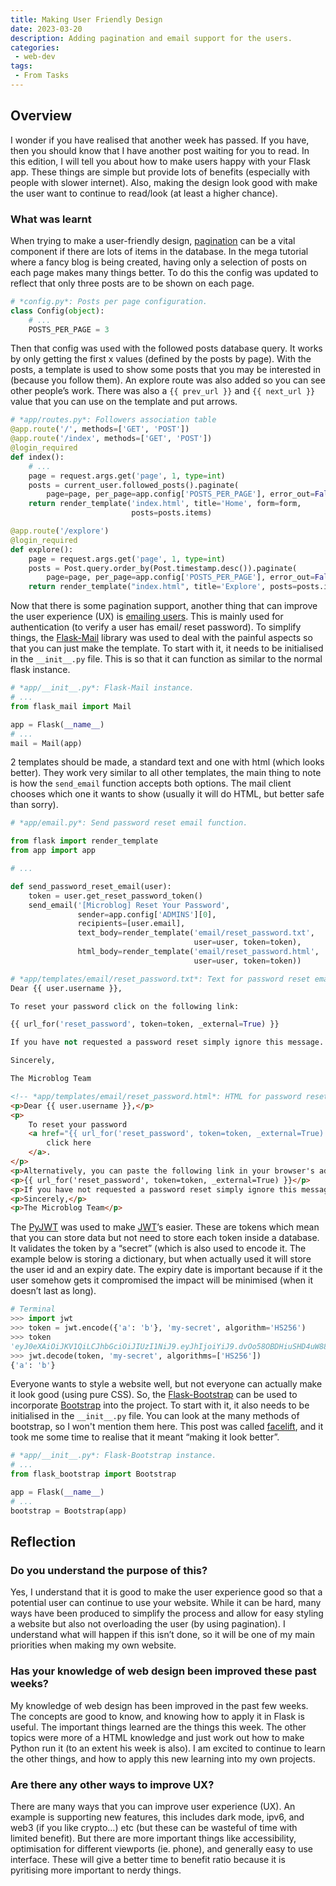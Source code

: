 ```yaml
---
title: Making User Friendly Design
date: 2023-03-20
description: Adding pagination and email support for the users.
categories:
 - web-dev
tags:
 - From Tasks
---
```


## Overview

I wonder if you have realised that another week has passed. If you have, then you should know that I have another post waiting for you to read. In this edition, I will tell you about how to make users happy with your Flask app. These things are simple but provide lots of benefits (especially with people with slower internet). Also, making the design look good with make the user want to continue to read/look (at least a higher chance).

### What was learnt

When trying to make a user-friendly design, [pagination](https://blog.miguelgrinberg.com/post/the-flask-mega-tutorial-part-ix-pagination) can be a vital component if there are lots of items in the database. In the mega tutorial where a fancy blog is being created, having only a selection of posts on each page makes many things better. To do this the config was updated to reflect that only three posts are to be shown on each page.

```python
# *config.py*: Posts per page configuration.
class Config(object):
    # ...
    POSTS_PER_PAGE = 3
```

Then that config was used with the followed posts database query. It works by only getting the first x values (defined by the posts by page). With the posts, a template is used to show some posts that you may be interested in (because you follow them). An explore route was also added so you can see other people’s work. There was also a `{{ prev_url }}` and `{{ next_url }}` value that you can use on the template and put arrows.

```python
# *app/routes.py*: Followers association table
@app.route('/', methods=['GET', 'POST'])
@app.route('/index', methods=['GET', 'POST'])
@login_required
def index():
    # ...
    page = request.args.get('page', 1, type=int)
    posts = current_user.followed_posts().paginate(
        page=page, per_page=app.config['POSTS_PER_PAGE'], error_out=False)
    return render_template('index.html', title='Home', form=form,
                           posts=posts.items)

@app.route('/explore')
@login_required
def explore():
    page = request.args.get('page', 1, type=int)
    posts = Post.query.order_by(Post.timestamp.desc()).paginate(
        page=page, per_page=app.config['POSTS_PER_PAGE'], error_out=False)
    return render_template("index.html", title='Explore', posts=posts.items)
```

Now that there is some pagination support, another thing that can improve the user experience (UX) is [emailing users](https://blog.miguelgrinberg.com/post/the-flask-mega-tutorial-part-x-email-support). This is mainly used for authentication (to verify a user has email/ reset password). To simplify things, the [Flask-Mail](https://pypi.org/project/Flask-Mail/) library was used to deal with the painful aspects so that you can just make the template. To start with it, it needs to be initialised in the `__init__.py` file. This is so that it can function as similar to the normal flask instance.

```python
# *app/__init__.py*: Flask-Mail instance.
# ...
from flask_mail import Mail

app = Flask(__name__)
# ...
mail = Mail(app)
```

2 templates should be made, a standard text and one with html (which looks better). They work very similar to all other templates, the main thing to note is how the `send_email` function accepts both options. The mail client chooses which one it wants to show (usually it will do HTML, but better safe than sorry).

```python
# *app/email.py*: Send password reset email function.

from flask import render_template
from app import app

# ...

def send_password_reset_email(user):
    token = user.get_reset_password_token()
    send_email('[Microblog] Reset Your Password',
               sender=app.config['ADMINS'][0],
               recipients=[user.email],
               text_body=render_template('email/reset_password.txt',
                                         user=user, token=token),
               html_body=render_template('email/reset_password.html',
                                         user=user, token=token))
```

```python
# *app/templates/email/reset_password.txt*: Text for password reset email.
Dear {{ user.username }},

To reset your password click on the following link:

{{ url_for('reset_password', token=token, _external=True) }}

If you have not requested a password reset simply ignore this message.

Sincerely,

The Microblog Team
```

```html
<!-- *app/templates/email/reset_password.html*: HTML for password reset email. -->
<p>Dear {{ user.username }},</p>
<p>
    To reset your password
    <a href="{{ url_for('reset_password', token=token, _external=True) }}">
        click here
    </a>.
</p>
<p>Alternatively, you can paste the following link in your browser's address bar:</p>
<p>{{ url_for('reset_password', token=token, _external=True) }}</p>
<p>If you have not requested a password reset simply ignore this message.</p>
<p>Sincerely,</p>
<p>The Microblog Team</p>
```

The [PyJWT](https://pypi.org/project/PyJWT/) was used to make [JWT](https://jwt.io/)’s easier. These are tokens which mean that you can store data but not need to store each token inside a database. It validates the token by a “secret” (which is also used to encode it. The example below is storing a dictionary, but when actually used it will store the user id and an expiry date. The expiry date is important because if it the user somehow gets it compromised the impact will be minimised (when it doesn’t last as long).

```python
# Terminal
>>> import jwt
>>> token = jwt.encode({'a': 'b'}, 'my-secret', algorithm='HS256')
>>> token
'eyJ0eXAiOiJKV1QiLCJhbGciOiJIUzI1NiJ9.eyJhIjoiYiJ9.dvOo58OBDHiuSHD4uW88nfJik_sfUHq1mDi4G0'
>>> jwt.decode(token, 'my-secret', algorithms=['HS256'])
{'a': 'b'}
```

Everyone wants to style a website well, but not everyone can actually make it look good (using pure CSS). So, the [Flask-Bootstrap](https://pypi.org/project/Flask-Bootstrap/) can be used to incorporate [Bootstrap](https://getbootstrap.com/) into the project. To start with it, it also needs to be initialised in the `__init__.py` file. You can look at the many methods of bootstrap, so I won't mention them here. This post was called [facelift](https://blog.miguelgrinberg.com/post/the-flask-mega-tutorial-part-xi-facelift), and it took me some time to realise that it meant “making it look better”.

```python
# *app/__init__.py*: Flask-Bootstrap instance.
# ...
from flask_bootstrap import Bootstrap

app = Flask(__name__)
# ...
bootstrap = Bootstrap(app)
```

## Reflection

### Do you understand the purpose of this?

Yes, I understand that it is good to make the user experience good so that a potential user can continue to use your website. While it can be hard, many ways have been produced to simplify the process and allow for easy styling a website but also not overloading the user (by using pagination). I understand what will happen if this isn’t done, so it will be one of my main priorities when making my own website.

### Has your knowledge of web design been improved these past weeks?

My knowledge of web design has been improved in the past few weeks. The concepts are good to know, and knowing how to apply it in Flask is useful. The important things learned are the things this week. The other topics were more of a HTML knowledge and just work out how to make Python run it (to an extent his week is also). I am excited to continue to learn the other things, and how to apply this new learning into my own projects.

### Are there any other ways to improve UX?

There are many ways that you can improve user experience (UX). An example is supporting new features, this includes dark mode, ipv6, and web3 (if you like crypto…) etc (but these can be wasteful of time with limited benefit). But there are more important things like accessibility, optimisation for different viewports (ie. phone), and generally easy to use interface. These will give a better time to benefit ratio because it is pyritising more important to nerdy things.
